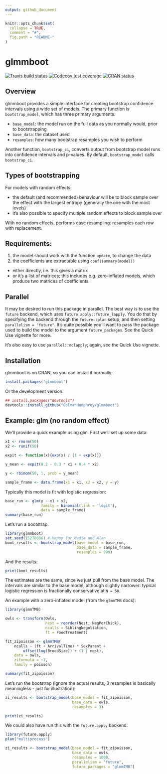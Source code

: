 ```yaml
---
output: github_document
---
```


<!-- README.md is generated from README.Rmd. Please edit that file -->

```r
knitr::opts_chunk$set(
  collapse = TRUE,
  comment = "#",
  fig.path = "README-"
)
```

# glmmboot

<!-- badges: start -->
[![Travis build status](https://travis-ci.org/colmanhumphrey/glmmboot.svg?branch=master)](https://travis-ci.org/colmanhumphrey/glmmboot)
[![Codecov test coverage](https://codecov.io/gh/colmanhumphrey/glmmboot/branch/master/graph/badge.svg)](https://codecov.io/gh/colmanhumphrey/glmmboot?branch=master)
[![CRAN status](https://www.r-pkg.org/badges/version/glmmboot)](https://cran.r-project.org/package=glmmboot)
<!-- badges: end -->

## Overview

glmmboot provides a simple interface for creating bootstrap
confidence intervals using a wide set of models. The primary function
is `bootstrap_model`, which has three primary arguments:

* `base_model`: the model run on the full data as you normally would, prior to bootstrapping
* `base_data`: the dataset used
* `resamples`: how many bootstrap resamples you wish to perform

Another function, `bootstrap_ci`, converts output from
bootstrap model runs into confidence intervals and p-values.
By default, `bootstrap_model` calls `bootstrap_ci`.

## Types of bootstrapping

For models with random effects:

* the default (and recommended) behaviour will be to block sample over the effect with the largest entropy
(generally the one with the most levels)
* it's also possible to specify multiple random effects to block sample over

With no random effects, performs case resampling: resamples each row with replacement.

## Requirements:

1. the model should work with the
function `update`, to change the data
2. the coefficients are extractable using `coef(summary(model))`
  + either directly, i.e. this gives a matrix
  + or it's a list of matrices; this includes e.g. zero-inflated models, which
produce two matrices of coefficients

## Parallel

It may be desired to run this package in parallel. The best way is
to use the `future` backend, which uses `future.apply::future_lapply`.
You do that by specifying the backend through the
`future::plan` setup, and then setting `parallelism = "future"`. It's quite
possible you'll want to pass the package used to build the model to the argument
`future_packages`. See the Quick Use
vignette for more.

It's also easy to use `parallel::mclapply`; again, see the Quick Use
vignette.

## Installation

glmmboot is on CRAN, so you can install it normally:

```r
install.packages("glmmboot")
```

Or the development version:
```r
## install.packages("devtools")
devtools::install_github("ColmanHumphrey/glmmboot")
```

## Example: glm (no random effect)

We'll provide a quick example using glm. First we'll set up some data:

```r
x1 <- rnorm(50)
x2 <- runif(50)

expit <- function(x){exp(x) / (1 + exp(x))}

y_mean <- expit(0.2 - 0.3 * x1 + 0.4 * x2)

y <- rbinom(50, 1, prob = y_mean)

sample_frame <- data.frame(x1 = x1, x2 = x2, y = y)
```

Typically this model is fit with logistic regression:

```r
base_run <- glm(y ~ x1 + x2,
                family = binomial(link = 'logit'),
                data = sample_frame)
summary(base_run)
```

Let's run a bootstrap.

```r
library(glmmboot)
set.seed(15278086) # Happy for Nadia and Alan
boot_results <- bootstrap_model(base_model = base_run,
                                base_data = sample_frame,
                                resamples = 999)
```

And the results:
```r
print(boot_results)
```

The estimates are the same, since we just pull from the base model. The intervals are
similar to the base model, although slightly narrower: typical logistic regression is fractionally
conservative at `N = 50`.

An example with a zero-inflated model (from the `glmmTMB` docs):

```r
library(glmmTMB)

owls <- transform(Owls,
                  nest = reorder(Nest, NegPerChick),
                  ncalls = SiblingNegotiation,
                  ft = FoodTreatment)

fit_zipoisson <- glmmTMB(
    ncalls ~ (ft + ArrivalTime) * SexParent +
        offset(log(BroodSize)) + (1 | nest),
    data = owls,
    ziformula = ~1,
    family = poisson)

summary(fit_zipoisson)
```
Let's run the bootstrap (ignore the actual results, 3 resamples is basically meaningless - just for illustration):
```r
zi_results <- bootstrap_model(base_model = fit_zipoisson,
                              base_data = owls,
                              resamples = 3)

print(zi_results)
```

We could also have run this with the `future.apply` backend:
```r
library(future.apply)
plan("multiprocess")

zi_results <- bootstrap_model(base_model = fit_zipoisson,
                              base_data = owls,
                              resamples = 1000,
                              parallelism = "future",
                              future_packages = "glmmTMB")
```
